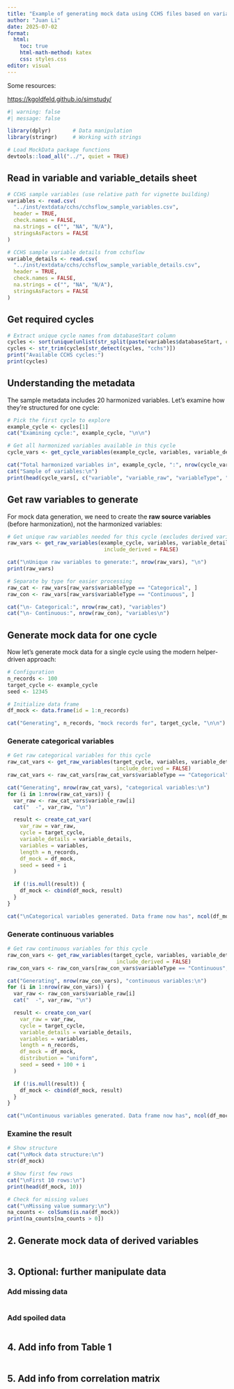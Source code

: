 ```yaml
---
title: "Example of generating mock data using CCHS files based on variable and variable-details sheets"
author: "Juan Li"
date: 2025-07-02
format: 
  html:
    toc: true
    html-math-method: katex
    css: styles.css
editor: visual
---
```


Some resources:

<https://kgoldfeld.github.io/simstudy/>

```r
#| warning: false
#| message: false

library(dplyr)       # Data manipulation
library(stringr)     # Working with strings

# Load MockData package functions
devtools::load_all("../", quiet = TRUE)

```

## Read in variable and variable_details sheet

```r
# CCHS sample variables (use relative path for vignette building)
variables <- read.csv(
  "../inst/extdata/cchs/cchsflow_sample_variables.csv",
  header = TRUE,
  check.names = FALSE,
  na.strings = c("", "NA", "N/A"),
  stringsAsFactors = FALSE
)

# CCHS sample variable details from cchsflow
variable_details <- read.csv(
  "../inst/extdata/cchs/cchsflow_sample_variable_details.csv",
  header = TRUE,
  check.names = FALSE,
  na.strings = c("", "NA", "N/A"),
  stringsAsFactors = FALSE
)
```

## Get required cycles

```r
# Extract unique cycle names from databaseStart column
cycles <- sort(unique(unlist(str_split(paste(variables$databaseStart, collapse = ","), ","))))
cycles <- str_trim(cycles[str_detect(cycles, "cchs")])
print("Available CCHS cycles:")
print(cycles)
```

## Understanding the metadata

The sample metadata includes 20 harmonized variables. Let's examine how they're structured for one cycle:

```r
# Pick the first cycle to explore
example_cycle <- cycles[1]
cat("Examining cycle:", example_cycle, "\n\n")

# Get all harmonized variables available in this cycle
cycle_vars <- get_cycle_variables(example_cycle, variables, variable_details)

cat("Total harmonized variables in", example_cycle, ":", nrow(cycle_vars), "\n")
cat("Sample of variables:\n")
print(head(cycle_vars[, c("variable", "variable_raw", "variableType", "label")], 10))
```

## Get raw variables to generate

For mock data generation, we need to create the **raw source variables** (before harmonization), not the harmonized variables:

```r
# Get unique raw variables needed for this cycle (excludes derived variables)
raw_vars <- get_raw_variables(example_cycle, variables, variable_details,
                               include_derived = FALSE)

cat("\nUnique raw variables to generate:", nrow(raw_vars), "\n")
print(raw_vars)

# Separate by type for easier processing
raw_cat <- raw_vars[raw_vars$variableType == "Categorical", ]
raw_con <- raw_vars[raw_vars$variableType == "Continuous", ]

cat("\n- Categorical:", nrow(raw_cat), "variables")
cat("\n- Continuous:", nrow(raw_con), "variables\n")
```

## Generate mock data for one cycle

Now let's generate mock data for a single cycle using the modern helper-driven approach:

```r
# Configuration
n_records <- 100
target_cycle <- example_cycle
seed <- 12345

# Initialize data frame
df_mock <- data.frame(id = 1:n_records)

cat("Generating", n_records, "mock records for", target_cycle, "\n\n")
```

### Generate categorical variables

```r
# Get raw categorical variables for this cycle
raw_cat_vars <- get_raw_variables(target_cycle, variables, variable_details,
                                   include_derived = FALSE)
raw_cat_vars <- raw_cat_vars[raw_cat_vars$variableType == "Categorical", ]

cat("Generating", nrow(raw_cat_vars), "categorical variables:\n")
for (i in 1:nrow(raw_cat_vars)) {
  var_raw <- raw_cat_vars$variable_raw[i]
  cat("  -", var_raw, "\n")

  result <- create_cat_var(
    var_raw = var_raw,
    cycle = target_cycle,
    variable_details = variable_details,
    variables = variables,
    length = n_records,
    df_mock = df_mock,
    seed = seed + i
  )

  if (!is.null(result)) {
    df_mock <- cbind(df_mock, result)
  }
}

cat("\nCategorical variables generated. Data frame now has", ncol(df_mock), "columns\n")
```

### Generate continuous variables

```r
# Get raw continuous variables for this cycle
raw_con_vars <- get_raw_variables(target_cycle, variables, variable_details,
                                   include_derived = FALSE)
raw_con_vars <- raw_con_vars[raw_con_vars$variableType == "Continuous", ]

cat("Generating", nrow(raw_con_vars), "continuous variables:\n")
for (i in 1:nrow(raw_con_vars)) {
  var_raw <- raw_con_vars$variable_raw[i]
  cat("  -", var_raw, "\n")

  result <- create_con_var(
    var_raw = var_raw,
    cycle = target_cycle,
    variable_details = variable_details,
    variables = variables,
    length = n_records,
    df_mock = df_mock,
    distribution = "uniform",
    seed = seed + 100 + i
  )

  if (!is.null(result)) {
    df_mock <- cbind(df_mock, result)
  }
}

cat("\nContinuous variables generated. Data frame now has", ncol(df_mock), "columns\n")
```

### Examine the result

```r
# Show structure
cat("\nMock data structure:\n")
str(df_mock)

# Show first few rows
cat("\nFirst 10 rows:\n")
print(head(df_mock, 10))

# Check for missing values
cat("\nMissing value summary:\n")
na_counts <- colSums(is.na(df_mock))
print(na_counts[na_counts > 0])
```

## 2. Generate mock data of derived variables

```r

```

## 3. Optional: further manipulate data

### Add missing data

```r

```

### Add spoiled data

```r

```

## 4. Add info from Table 1

```r

```

## 5. Add info from correlation matrix

```r

```

```r

```
